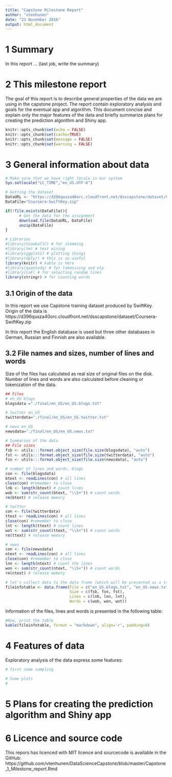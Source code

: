 ```yaml
---
title: "Capstone Milestone Report"
author: "vtenhunen"
date: "23 November 2016"
output: html_document
---
```


# 1 Summary

In this report ... (last job, write the summary)

# 2 This milestone report

The goal of this report is to describe general properties of the data we are using in the capstone project. The report contain exploratory analysis and goals for the eventual app and algorithm. This document concise and explain only the major features of the data and briefly summarize plans for creating the prediction algorithm and Shiny app.


```r
knitr::opts_chunk$set(echo = FALSE)
knitr::opts_chunk$set(cache=TRUE)
knitr::opts_chunk$set(message = FALSE)
knitr::opts_chunk$set(warning = FALSE)
```

# 3 General information about data

```r
# Make sure that we have right locale in our system
Sys.setlocale("LC_TIME","en_US.UTF-8")

# Getting the dataset
DataURL <- "https://d396qusza40orc.cloudfront.net/dsscapstone/dataset/Coursera-SwiftKey.zip"
DataFile="Coursera-SwiftKey.zip"

if(!file.exists(DataFile)){
      # Get the data for the assignment
      download.file(DataURL, DataFile)
      unzip(DataFile)
}
```

```r
# Libraries
#library(SnowballC) # for stemming
#library(tm) # text mining
#library(ggplot2) # plotting things
#library(dplyr) # this is so useful
library(knitr) # kable is here
#library(quanteda) # for tokenizing and nlp
#library(LaF) # for selecting random lines
library(stringr) # for counting words
```

## 3.1 Origin of the data

In this report we use Capstone training dataset produced by SwiftKey. Origin of the data is
https://d396qusza40orc.cloudfront.net/dsscapstone/dataset/Coursera-SwiftKey.zip

In this report the English database is used but three other databases in German, Russian and Finnish are also available.

## 3.2 File names and sizes, number of lines and words 

Size of the files has calculated as real size of original files on the disk. Number of lines and words are also calculated before cleaning or tokenization of the data.

```r
## Files
# en_US blogs
blogsdata ="./final/en_US/en_US.blogs.txt"

# twitter en_US
twitterdata="./final/en_US/en_US.twitter.txt"

# news en_US
newsdata="./final/en_US/en_US.news.txt"

# Summaries of the data
## File sizes
fsb <- utils:::format.object_size(file.size(blogsdata), "auto")
fst <- utils:::format.object_size(file.size(twitterdata), "auto")
fsn <- utils:::format.object_size(file.size(newsdata), "auto")
```

```r
# number of lines and words, blogs
con <- file(blogsdata)
btext <- readLines(con) # all lines
close(con) #remember to close
lnb <- length(btext) # count lines 
wob <- sum(str_count(btext, "\\S+")) # count words
rm(btext) # release memory

# twitter
con <- file(twitterdata)
ttext <- readLines(con) # all lines
close(con) #remember to close
lnt <- length(ttext) # count lines
wot <- sum(str_count(ttext, "\\S+")) # count words
rm(ttext) # release memory

# news
con <- file(newsdata)
ntext <- readLines(con) # all lines
close(con) #remember to close
lnn <- length(ntext) # count the lines
won <- sum(str_count(ntext, "\\S+")) # count words
rm(ntext) # release memory

# let's collect data to the data frame (which will be presented as a table)
fileinfotable <- data.frame(File = c("en_US.blogs.txt", "en_US.news.txt", "en_US.twitter.txt"),
                            Size = c(fsb, fsn, fst),
                            Lines = c(lnb, lnn, lnt),
                            Words = c(wob, won, wot))
```

Information of the files, lines and words is presented in the following table: 

```r
#Now, print the table
kable(fileinfotable, format = "markdown", align='r', padding=0)

```

# 4 Features of data

Exploratory analysis of the data express some features:

```r
# first some sampling

# Some plots
#


```




# 5 Plans for creating the prediction algorithm and Shiny app


# 6 Licence and source code

This repors has licenced with MIT licence and sourcecode is available in the GitHub: https://github.com/vtenhunen/DataScienceCapstone/blob/master/Capstone_1_Milestone_report.Rmd
